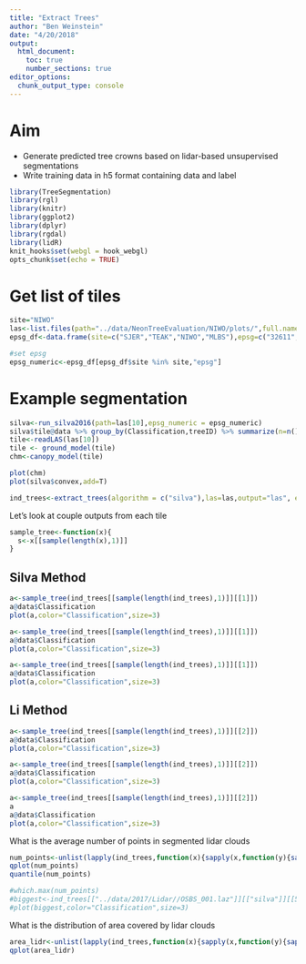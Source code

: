 ```yaml
---
title: "Extract Trees"
author: "Ben Weinstein"
date: "4/20/2018"
output: 
  html_document:
    toc: true
    number_sections: true
editor_options: 
  chunk_output_type: console
---
```


# Aim

* Generate predicted tree crowns based on lidar-based unsupervised segmentations
* Write training data in h5 format containing data and label

```r
library(TreeSegmentation)
library(rgl)
library(knitr)
library(ggplot2)
library(dplyr)
library(rgdal)
library(lidR)
knit_hooks$set(webgl = hook_webgl)
opts_chunk$set(echo = TRUE)
```


# Get list of tiles

```r
site="NIWO"
las<-list.files(path="../data/NeonTreeEvaluation/NIWO/plots/",full.names=T,pattern =".laz")
epsg_df<-data.frame(site=c("SJER","TEAK","NIWO","MLBS"),epsg=c("32611","32611","32613","32618"))

#set epsg
epsg_numeric<-epsg_df[epsg_df$site %in% site,"epsg"]

```

# Example segmentation

```r
silva<-run_silva2016(path=las[10],epsg_numeric = epsg_numeric)
silva$tile@data %>% group_by(Classification,treeID) %>% summarize(n=n()) %>% summarize(median(n))
tile<-readLAS(las[10])
tile <- ground_model(tile)
chm<-canopy_model(tile)
```

```r
plot(chm)
plot(silva$convex,add=T)
```

```r
ind_trees<-extract_trees(algorithm = c("silva"),las=las,output="las", epsg_numeric = epsg_numeric)
```

Let's look at couple outputs from each tile

```r
sample_tree<-function(x){
  s<-x[[sample(length(x),1)]]
}
```

## Silva Method

```r
a<-sample_tree(ind_trees[[sample(length(ind_trees),1)]][[1]])
a@data$Classification
plot(a,color="Classification",size=3)
```

```r
a<-sample_tree(ind_trees[[sample(length(ind_trees),1)]][[1]])
a@data$Classification
plot(a,color="Classification",size=3)
```

```r
a<-sample_tree(ind_trees[[sample(length(ind_trees),1)]][[1]])
a@data$Classification
plot(a,color="Classification",size=3)
```

## Li Method
```r
a<-sample_tree(ind_trees[[sample(length(ind_trees),1)]][[2]])
a@data$Classification
plot(a,color="Classification",size=3)
```

```r
a<-sample_tree(ind_trees[[sample(length(ind_trees),1)]][[2]])
a@data$Classification
plot(a,color="Classification",size=3)
```

```r
a<-sample_tree(ind_trees[[sample(length(ind_trees),1)]][[2]])
a
a@data$Classification
plot(a,color="Classification",size=3)
```

What is the average number of points in segmented lidar clouds

```r
num_points<-unlist(lapply(ind_trees,function(x){sapply(x,function(y){sapply(y,function(z) nrow(z@data))})}))
qplot(num_points)
quantile(num_points)

#which.max(num_points)
#biggest<-ind_trees[["../data/2017/Lidar//OSBS_001.laz"]][["silva"]][[57]]
#plot(biggest,color="Classification",size=3)
```

What is the distribution of area covered by lidar clouds

```r
area_lidr<-unlist(lapply(ind_trees,function(x){sapply(x,function(y){sapply(y,area)})}))
qplot(area_lidr)
```

